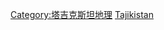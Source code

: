 {{Commonscat|Rivers of Tajikistan}}

[[Category:塔吉克斯坦地理|Category:塔吉克斯坦地理]]
[[Category:亚洲各国河流|Tajikistan]]
